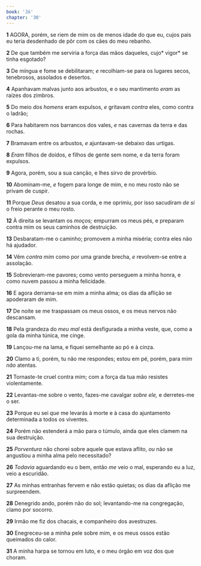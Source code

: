 ```yaml
---
book: 'Jó'
chapter: '30'
---
```


**1** AGORA, porém, se riem de mim os de menos idade do que eu, cujos pais eu teria desdenhado de pôr com os cães do meu rebanho.

**2** De que também me serviria a força das mãos daqueles, cujo* vigor* se tinha esgotado?

**3** De míngua e fome se debilitaram; _e_ recolhiam-se para os lugares secos, tenebrosos, assolados e desertos.

**4** Apanhavam malvas junto aos arbustos, e o seu mantimento _eram_ as raízes dos zimbros.

**5** Do meio _dos homens_ eram expulsos, _e_ gritavam _contra_ eles, como contra o ladrão;

**6** Para habitarem nos barrancos dos vales, _e_ nas cavernas da terra e das rochas.

**7** Bramavam entre os arbustos, _e_ ajuntavam-se debaixo das urtigas.

**8** _Eram_ filhos de doidos, e filhos de gente sem nome, e da terra foram expulsos.

**9** Agora, porém, sou a sua canção, e lhes sirvo de provérbio.

**10** Abominam-me, _e_ fogem para longe de mim, e no meu rosto não se privam de cuspir.

**11** Porque _Deus_ desatou a sua corda, e me oprimiu, por isso sacudiram _de si_ o freio perante o meu rosto.

**12** À direita se levantam os _moços;_ empurram os meus pés, e preparam contra mim os seus caminhos de destruição.

**13** Desbaratam-me o caminho; promovem a minha miséria; contra eles não há ajudador.

**14** Vêm _contra mim_ como por uma grande brecha, _e_ revolvem-se entre a assolação.

**15** Sobrevieram-me pavores; como vento perseguem a minha honra, e como nuvem passou a minha felicidade.

**16** E agora derrama-se em mim a minha alma; os dias da aflição se apoderaram de mim.

**17** De noite se me traspassam os meus ossos, e os meus nervos não descansam.

**18** Pela grandeza do _meu mal_ está desfigurada a minha veste, que, como a gola da minha túnica, me cinge.

**19** Lançou-me na lama, e fiquei semelhante ao pó e à cinza.

**20** Clamo a ti, porém, tu não me respondes; estou em pé, porém, para mim _não_ atentas.

**21** Tornaste-te cruel contra mim; com a força da tua mão resistes violentamente.

**22** Levantas-me sobre o vento, fazes-me cavalgar _sobre ele,_ e derretes-me o ser.

**23** Porque eu sei _que_ me levarás à morte e à casa do ajuntamento determinada a todos os viventes.

**24** Porém não estenderá a mão para o túmulo, ainda que eles clamem na sua destruição.

**25** _Porventura_ não chorei sobre aquele que estava aflito, _ou_ não se angustiou a minha alma pelo necessitado?

**26** _Todavia_ aguardando eu o bem, então _me_ veio o mal, esperando eu a luz, veio a escuridão.

**27** As minhas entranhas fervem e não estão quietas; os dias da aflição me surpreendem.

**28** Denegrido ando, porém não do sol; levantando-me na congregação, clamo por socorro.

**29** Irmão me fiz dos chacais, e companheiro dos avestruzes.

**30** Enegreceu-se a minha pele sobre mim, e os meus ossos estão queimados do calor.

**31** A minha harpa se tornou em luto, e o meu órgão em voz dos que choram.
